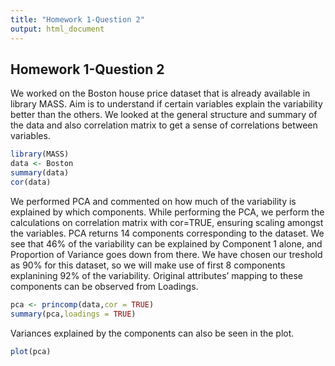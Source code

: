 ---
title: "Homework 1-Question 2"
output: html_document
---

## Homework 1-Question 2

We worked on the Boston house price dataset that is already available in library MASS. Aim is to understand if certain variables explain the variability better than the others. We looked at the general structure and summary of the data and also correlation matrix to get a sense of correlations between variables. 

```{r}
library(MASS)
data <- Boston
summary(data)
cor(data)
```

We performed PCA and commented on how much of the variability is explained by which components. While performing the PCA, we perform the calculations on correlation matrix with cor=TRUE, ensuring scaling amongst the variables. PCA returns 14 components corresponding to the dataset. We see that 46% of the variability can be explained by Component 1 alone, and Proportion of Variance goes down from there. We have chosen our treshold as 90% for this dataset, so we will make use of first 8 components explanining 92% of the variability. Original attributes' mapping to these components can be observed from Loadings.

```{r}
pca <- princomp(data,cor = TRUE)
summary(pca,loadings = TRUE)
```

Variances explained by the components can also be seen in the plot. 

```{r}
plot(pca)
```

